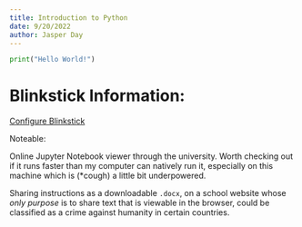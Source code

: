 ```yaml
---
title: Introduction to Python
date: 9/20/2022
author: Jasper Day
---
```


```python
print("Hello World!")
```

# Blinkstick Information:

[Configure Blinkstick](Code/configure_blinkstick.py)

Noteable:

Online Jupyter Notebook viewer through the university. Worth checking out if it runs faster than my computer can natively run it, especially on this machine which is (\*cough) a little bit underpowered. 

:::{.callout-note}
Sharing instructions as a downloadable `.docx`, on a school website whose *only purpose* is to share text that is viewable in the browser, could be classified as a crime against humanity in certain countries.
:::

